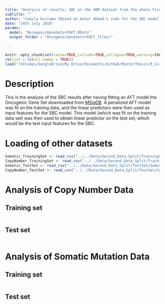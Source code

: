 ```yaml
---
title: "Analysis of results: SBC on the GBM dataset from the whole Firebrowse Database(TCGA)."
subtitle: ""
author: "Camila Duitama (Based on Ashar Ahmad's code for the SBC model)"
date: "24th July 2019"
params:
  model: "OncogenicGeneSets+PAFT.RData"
  output_folder : "OncogenicGeneSets+PAFT_files/"

---
```

```r
knitr::opts_chunk$set(cache=TRUE,include=TRUE,collapse=TRUE,warning=FALSE,message=FALSE, fig.width = 10, fig.height = 6)
rm(list = ls(all.names = TRUE))
load("/Volumes/GoogleDrive/My Drive/Documents/GitHub/MasterThesis/R_Scripts_First_Results/AnalysisOfResults.RData")

```

# Description

This is the analysis of the SBC results after having fitting an AFT model the Oncogenic Gene Set  downloaded from [MSigDB](http://software.broadinstitute.org/gsea/msigdb/genesets.jsp?collection=C6). A penalized AFT model was fit on the training data, and the linear predictors were then used as input features for the SBC model. This model (which was fit on the training data set) was then used to obtain linear predictor on the test set, which would be the test input features for the SBC.

# Loading of other datasets

```r
Somatic_TrainingSet <- read_csv("../../Data/Second_Data_Split/TrainingSet/SomaticMutation_TrainingSet.csv")
CopyNumber_TrainingSet <- read_csv("../../Data/Second_Data_Split/TrainingSet/CopyNumber_TrainingSet.csv")
Somatic_TestSet <- read_csv("../../Data/Second_Data_Split/TestSet/SomaticMutation_TestSet.csv")
CopyNumber_TestSet <- read_csv("../../Data/Second_Data_Split/TestSet/CopyNumber_TestSet.csv")
```

# Analysis of Copy Number Data

## Training set
```r

```

## Test set

```r

```

# Analysis of Somatic Mutation Data

## Training set
```r

```

## Test set

```r

```